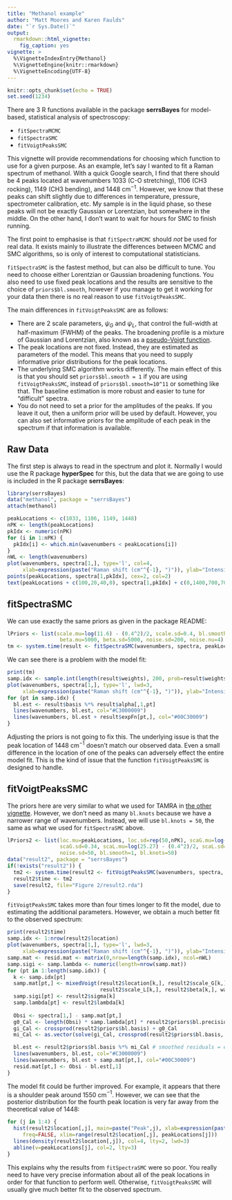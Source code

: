 ```yaml
---
title: "Methanol example"
author: "Matt Moores and Karen Faulds"
date: "`r Sys.Date()`"
output:
  rmarkdown::html_vignette:
    fig_caption: yes
vignette: >
  %\VignetteIndexEntry{Methanol}
  %\VignetteEngine{knitr::rmarkdown}
  %\VignetteEncoding{UTF-8}
---
```


```r
knitr::opts_chunk$set(echo = TRUE)
set.seed(1234)
```

There are 3 R functions available in the package **serrsBayes** for model-based, statistical analysis of spectroscopy:

 * ``fitSpectraMCMC``
 * ``fitSpectraSMC``
 * ``fitVoigtPeaksSMC``

This vignette will provide recommendations for choosing which function to use for a given purpose. As an example, let’s say I wanted to fit a Raman spectrum of methanol. With a quick Google search, I find that there should be 4 peaks located at wavenumbers 1033 (C-O stretching), 1106 (CH3 rocking), 1149 (CH3 bending), and 1448 cm$^{-1}$. However, we know that these peaks can shift slightly due to differences in temperature, pressure, spectrometer calibration, etc. My sample is in the liquid phase, so these peaks will not be exactly Gaussian or Lorentzian, but somewhere in the middle. On the other hand, I don’t want to wait for hours for SMC to finish running.

The first point to emphasise is that ``fitSpectraMCMC`` should *not* be used for real data. It exists mainly to illustrate the differences between MCMC and SMC algorithms, so is only of interest to computational statisticians.

``fitSpectraSMC`` is the fastest method, but can also be difficult to tune. You need to choose either Lorentzian or Gaussian broadening functions. You also need to use fixed peak locations and the results are sensitive to the choice of ``priors$bl.smooth``, however if you manage to get it working for your data then there is no real reason to use ``fitVoigtPeaksSMC``. 

The main differences in ``fitVoigtPeaksSMC`` are as follows:

 * There are 2 scale parameters, $\psi_G$ and $\psi_L$, that control the full-width at half-maximum (FWHM) of the peaks. The broadening profile is a mixture of Gaussian and Lorentzian, also known as a [pseudo-Voigt function](https://en.wikipedia.org/wiki/Voigt_profile#Numeric_approximations).
 * The peak locations are not fixed. Instead, they are estimated as parameters of the model. This means that you need to supply informative prior distributions for the peak locations.
 * The underlying SMC algorithm works differently. The main effect of this is that you should set ``priors$bl.smooth = 1`` if you are using ``fitVoigtPeaksSMC``, instead of ``priors$bl.smooth=10^11`` or something like that. The baseline estimation is more robust and easier to tune for "difficult" spectra.
 * You do not need to set a prior for the amplitudes of the peaks. If you leave it out, then a uniform prior will be used by default. However, you can also set informative priors for the amplitude of each peak in the spectrum if that information is available.

## Raw Data

The first step is always to read in the spectrum and plot it. Normally I would use the R package **hyperSpec** for this, but the data that we are going to use is included in the R package **serrsBayes**:
```r
library(serrsBayes)
data("methanol", package = "serrsBayes")
attach(methanol)

peakLocations <- c(1033, 1106, 1149, 1448)
nPK <- length(peakLocations)
pkIdx <- numeric(nPK)
for (i in 1:nPK) {
  pkIdx[i] <- which.min(wavenumbers < peakLocations[i])
}
nWL <- length(wavenumbers)
plot(wavenumbers, spectra[1,], type='l', col=4,
     xlab=expression(paste("Raman shift (cm"^{-1}, ")")), ylab="Intensity (a.u.)")
points(peakLocations, spectra[1,pkIdx], cex=2, col=2)
text(peakLocations + c(100,20,40,0), spectra[1,pkIdx] + c(0,1400,700,700), labels=peakLocations)
```

## fitSpectraSMC

We can use exactly the same priors as given in the package README:
```r
lPriors <- list(scale.mu=log(11.6) - (0.4^2)/2, scale.sd=0.4, bl.smooth=10^11, bl.knots=50,
                 beta.mu=5000, beta.sd=5000, noise.sd=200, noise.nu=4)
tm <- system.time(result <- fitSpectraSMC(wavenumbers, spectra, peakLocations, lPriors))
```

We can see there is a problem with the model fit:
```r
print(tm)
samp.idx <- sample.int(length(result$weights), 200, prob=result$weights)
plot(wavenumbers, spectra[1,], type='l', lwd=3,
     xlab=expression(paste("Raman shift (cm"^{-1}, ")")), ylab="Intensity (a.u.)")
for (pt in samp.idx) {
  bl.est <- result$basis %*% result$alpha[,1,pt]
  lines(wavenumbers, bl.est, col="#C3000009")
  lines(wavenumbers, bl.est + result$expFn[pt,], col="#00C30009")
}
```

Adjusting the priors is not going to fix this. The underlying issue is that the peak location of 1448 cm$^{-1}$ doesn't match our observed data. Even a small difference in the location of one of the peaks can adversely effect the entire model fit. This is the kind of issue that the function ``fitVoigtPeaksSMC`` is designed to handle.

## fitVoigtPeaksSMC

The priors here are very similar to what we used for TAMRA in [the other vignette](https://mooresm.github.io/serrsBayes/articles/Introduction.html). However, we don't need as many ``bl.knots`` because we have a narrower range of wavenumbers. Instead, we will use ``bl.knots = 50``, the same as what we used for ``fitSpectraSMC`` above.
```r
lPriors2 <- list(loc.mu=peakLocations, loc.sd=rep(50,nPK), scaG.mu=log(16.47) - (0.34^2)/2,
                 scaG.sd=0.34, scaL.mu=log(25.27) - (0.4^2)/2, scaL.sd=0.4, noise.nu=5,
                 noise.sd=50, bl.smooth=1, bl.knots=50)
data("result2", package = "serrsBayes")
if(!exists("result2")) {
  tm2 <- system.time(result2 <- fitVoigtPeaksSMC(wavenumbers, spectra, lPriors2, npart=3000))
  result2$time <- tm2
  save(result2, file="Figure 2/result2.rda")
}
```

``fitVoigtPeaksSMC`` takes more than four times longer to fit the model, due to estimating the additional parameters. However, we obtain a much better fit to the observed spectrum:

```r
print(result2$time)
samp.idx <- 1:nrow(result2$location)
plot(wavenumbers, spectra[1,], type='l', lwd=3,
     xlab=expression(paste("Raman shift (cm"^{-1}, ")")), ylab="Intensity (a.u.)")
samp.mat <- resid.mat <- matrix(0,nrow=length(samp.idx), ncol=nWL)
samp.sigi <- samp.lambda <- numeric(length=nrow(samp.mat))
for (pt in 1:length(samp.idx)) {
  k <- samp.idx[pt]
  samp.mat[pt,] <- mixedVoigt(result2$location[k,], result2$scale_G[k,],
                              result2$scale_L[k,], result2$beta[k,], wavenumbers)
  samp.sigi[pt] <- result2$sigma[k]
  samp.lambda[pt] <- result2$lambda[k]
  
  Obsi <- spectra[1,] - samp.mat[pt,]
  g0_Cal <- length(Obsi) * samp.lambda[pt] * result2$priors$bl.precision
  gi_Cal <- crossprod(result2$priors$bl.basis) + g0_Cal
  mi_Cal <- as.vector(solve(gi_Cal, crossprod(result2$priors$bl.basis, Obsi)))

  bl.est <- result2$priors$bl.basis %*% mi_Cal # smoothed residuals = estimated basline
  lines(wavenumbers, bl.est, col="#C3000009")
  lines(wavenumbers, bl.est + samp.mat[pt,], col="#00C30009")
  resid.mat[pt,] <- Obsi - bl.est[,1]
}
```

The model fit could be further improved. For example, it appears that there is a shoulder peak around 1550 cm$^{-1}$. However, we can see that the posterior distribution for the fourth peak location is very far away from the theoretical value of 1448:

```r
for (j in 1:4) {
  hist(result2$location[,j], main=paste("Peak",j), xlab=expression(paste("Peak location (cm"^{-1}, ")")),
     freq=FALSE, xlim=range(result2$location[,j], peakLocations[j]))
  lines(density(result2$location[,j]), col=4, lty=2, lwd=3)
  abline(v=peakLocations[j], col=2, lty=3)
}
```

This explains why the results from ``fitSpectraSMC`` were so poor. You really need to have very precise information about all of the peak locations in order for that function to perform well. Otherwise, ``fitVoigtPeaksSMC`` will usually give much better fit to the observed spectrum.
